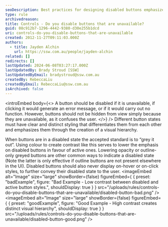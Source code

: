 ```yaml
---
seoDescription: Best practices for designing disabled buttons emphasize clear visual hierarchy and distinct styling to differentiate them from active buttons.
type: rule
archivedreason:
title: Controls - Do you disable buttons that are unavailable?
guid: 08c912b7-1296-4442-9380-d30e255b1dcd
uri: controls-do-you-disable-buttons-that-are-unavailable
created: 2012-11-27T09:11:03.000Z
authors:
  - title: Jayden Alchin
    url: https://ssw.com.au/people/jayden-alchin
related: []
redirects: []
lastUpdated: 2024-06-08T03:27:17.000Z
lastUpdatedBy: Brady Stroud [SSW]
lastUpdatedByEmail: bradystroud@ssw.com.au
createdBy: RebeccaLiu
createdByEmail: RebeccaLiu@ssw.com.au
isArchived: false
---
```


<introEmbed
  body={<>
A button should be disabled if it is unavailable, if clicking it would generate an error message, or if it would carry out no function. However, buttons should not be hidden from view simply because they are unavailable, as it confuses the user.
  </>}
/>
Different button states must have clear and distinct styling that differentiates them from each other and emphasizes them through the creation of a visual hierarchy.

When buttons are in a disabled state the accepted standard is to “grey it out”. Using colour to create contrast like this serves to lower the emphasis on disabled buttons in favour of active ones. Lowering opacity or outline-only greyed buttons are other common ways to indicate a disabled state (Note the latter is only effective if outline buttons are not present elsewhere in the UI). Disabled buttons should also never display on-hover or on-click styles, to further convey their disabled state to the user.
<imageEmbed
  alt="Image"
  size="large"
  showBorder={false}
  figureEmbed={ {
    preset: "badExample",
    figure: "Bad Example - Low contrast between disabled and active button styles.",
    shouldDisplay: true
  } }
  src="/uploads/rules/controls-do-you-disable-buttons-that-are-unavailable/disabled-button-bad.png"
/>
<imageEmbed
  alt="Image"
  size="large"
  showBorder={false}
  figureEmbed={ {
    preset: "goodExample",
    figure: "Good Example - High contrast creates distinct visual hierarchy",
    shouldDisplay: true
  } }
  src="/uploads/rules/controls-do-you-disable-buttons-that-are-unavailable/disabled-button-good.png"
/>
